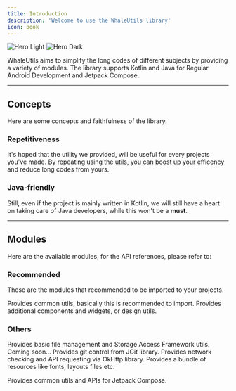 ```yaml
---
title: Introduction
description: 'Welcome to use the WhaleUtils library'
icon: book
---
```


<img
  className="block dark:hidden"
  src="/images/hero-light.svg"
  alt="Hero Light"
/>
<img
  className="hidden dark:block"
  src="/images/hero-dark.svg"
  alt="Hero Dark"
/>

WhaleUtils aims to simplify the long codes of different subjects by providing a variety of modules. The library supports Kotlin and Java for Regular Android Development and Jetpack Compose.

---

## Concepts

Here are some concepts and faithfulness of the library.

### Repetitiveness

It's hoped that the utility we provided, will be useful for every projects you've made. By repeating using the utils, you can boost up your efficency and reduce long codes from yours.

### Java-friendly

Still, even if the project is mainly written in Kotlin, we will still have a heart on taking care of Java developers, while this won't be a **must**.

---

## Modules

Here are the available modules, for the API references, please refer to:

<Snippet file="snippet-see-api-docs.mdx" />

### Recommended

These are the modules that recommended to be imported to your projects.

<CardGroup cols={2}>
  <Card title="common" icon="cube" href="modules/common/">Provides common utils, basically this is recommended to import.</Card>
  <Card title="design" icon="swatchbook" href="modules/design/">Provides additional components and widgets, or design utils.</Card>
</CardGroup>

### Others

<CardGroup cols={2}>
  <Card title="file-management" icon="folder-tree" href="modules/file-management/">Provides basic file management and Storage Access Framework utils.</Card>
  <Card title="firebase" icon="fire" href="modules/firebase/">Coming soon...</Card>
  <Card title="git" icon="git-alt" href="modules/git/">Provides git control from JGit library.</Card>
  <Card title="network" icon="globe" href="modules/network/">Provides network checking and API requesting via OkHttp library.</Card>
  <Card title="resources" icon="box-archive">Provides a bundle of resources like fonts, layouts files etc.</Card>

  <Card title="compose-common" icon="cube" color="#ff8008" href="modules/compose-common/">Provides common utils and APIs for Jetpack Compose.</Card>
</CardGroup>